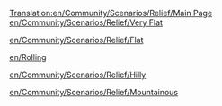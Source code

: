 [[Translation:en/Community/Scenarios/Relief/Main Page]]
[[en/Community/Scenarios/Relief/Very Flat]]

[[en/Community/Scenarios/Relief/Flat]]

[[en/Rolling]]

[[en/Community/Scenarios/Relief/Hilly]]

[[en/Community/Scenarios/Relief/Mountainous]]